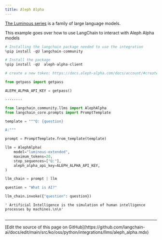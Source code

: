 ```yaml
---
title: Aleph Alpha
---
```


[The Luminous series](https://docs.aleph-alpha.com/docs/category/luminous/) is a family of large language models.

This example goes over how to use LangChain to interact with Aleph Alpha models

```python
# Installing the langchain package needed to use the integration
%pip install -qU langchain-community
```

```python
# Install the package
%pip install -qU  aleph-alpha-client
```

```python
# create a new token: https://docs.aleph-alpha.com/docs/account/#create-a-new-token

from getpass import getpass

ALEPH_ALPHA_API_KEY = getpass()
```

```output
········
```

```python
from langchain_community.llms import AlephAlpha
from langchain_core.prompts import PromptTemplate
```

```python
template = """Q: {question}

A:"""

prompt = PromptTemplate.from_template(template)
```

```python
llm = AlephAlpha(
    model="luminous-extended",
    maximum_tokens=20,
    stop_sequences=["Q:"],
    aleph_alpha_api_key=ALEPH_ALPHA_API_KEY,
)
```

```python
llm_chain = prompt | llm
```

```python
question = "What is AI?"

llm_chain.invoke({"question": question})
```

```output
' Artificial Intelligence is the simulation of human intelligence processes by machines.\n\n'
```

```python

```

---

<Callout icon="pen-to-square" iconType="regular">
  [Edit the source of this page on GitHub](https://github.com/langchain-ai/docs/edit/main/src/ko/oss/python/integrations/llms/aleph_alpha.mdx)
</Callout>
